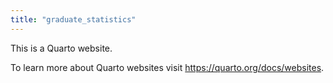 ```yaml
---
title: "graduate_statistics"
---
```


This is a Quarto website.

To learn more about Quarto websites visit <https://quarto.org/docs/websites>.
